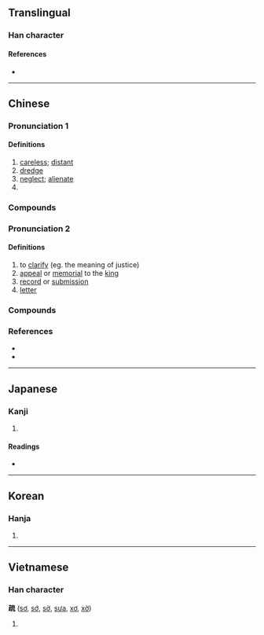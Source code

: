 {{also|踈}}
{{character info/new}}
==Translingual==

===Han character===
{{Han char|rn=103|rad=疋|as=07|sn=12|four=10113|canj=NMYIU|ids=⿰[[⺪]][[㐬]]}}

====References====
* {{Han ref|kx=0767.230|dkj=22000|dj=1178.020|hdz=42750.020|uh=758F|ud=30095|bh=B2A8|bd=45736}}

----

==Chinese==
{{zh-forms}}

===Pronunciation 1===
{{zh-pron
|m=shū,sū
|c=so1
|h=pfs=sô
|md=
|mn=so͘/qz,twvt,xm:soe/tw,zz:se
|mn_note=so͘ - literary; soe/se - vernacular
|w=
|mc=
|oc=y
|cat=n,v,a,pn
}}
{{attention|zh|mc pronounciation located in 䟽}}
====Definitions====
{{zh-hanzi}}

# [[careless]]; [[distant]]
# [[dredge]]
# [[neglect]]; [[alienate]]
# {{surname|lang=zh}}

===Compounds===
{{zh-der|疏忽|稀疏|稀稀疏疏|扶疏|疏漏|疏失|親疏|疏解|疏通|上疏|疏離|生疏|疏鬆|疏遠|疏散|疏導|疏狂|粗疏|疏濬|疏浚|疏於職守|才疏學淺|人地生疏|枝葉扶疏}}

===Pronunciation 2===
{{zh-pron
|m=shù
|c=so3
|h=pfs=
|md=
|mn=sò͘
|mn_note=literary
|w=
|mc=
|oc=y
|cat=
}}

====Definitions====
{{zh-hanzi}}

# to [[clarify]] (eg. the meaning of justice)
# [[appeal]] or [[memorial]] to the [[king]]
# [[record]] or [[submission]]
# [[letter]]

===Compounds===
{{zh-der|注疏|藝疏|數疏}}

===References===
* {{R:twedu|A02658}}
* {{R:yue:Hanzi}}

----

==Japanese==

===Kanji===
{{ja-kanji|grade=|rs=疋07}}

# {{defn|lang=ja|sort=疋07}}

====Readings====
* {{ja-readings|on=[[そ]] (so), [[しょ]] (sho)|kun=[[とおる]] (tooru), [[うとい]] (utoi), [[まばら]] (mabara)|nanori=}}

----

==Korean==

===Hanja===
{{ko-hanja|hangeul=소|eumhun=|rv=so|mr=so|y=so}}

# {{defn|lang=ko|sort=疋07}}

----

==Vietnamese==

===Han character===
'''疏''' ([[sơ]], [[sớ]], [[sờ]], [[sưa]], [[xơ]], [[xờ]])

# {{defn|lang=vi}}